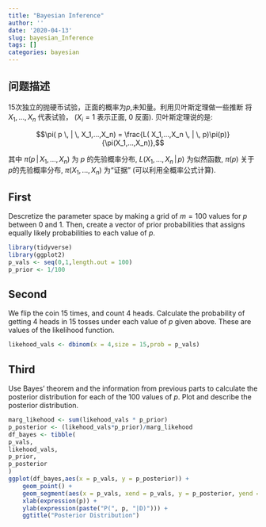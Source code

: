 ```yaml
---
title: "Bayesian Inference"
author: ''
date: '2020-04-13'
slug: bayesian_Inference
tags: []
categories: bayesian
---
```



## 问题描述
 
 15次独立的抛硬币试验，正面的概率为$p$,未知量。利用贝叶斯定理做一些推断
 将 $X_1,...,X_n$ 代表试验， ($X_i = 1$ 表示正面, 0 反面). 贝叶斯定理说的是:

$$\pi( p \, | \, X_1,...,X_n) = \frac{L( X_1,...,X_n \, | \, p)\pi(p)}{\pi(X_1,...,X_n)},$$ 

其中 $\pi( p \, | \, X_1,...,X_n)$ 为 $p$ 的先验概率分布, $L( X_1,...,X_n \, | \, p)$ 为似然函数, $\pi(p)$ 关于 $p$的先验概率分布,  $\pi(X_1,...,X_n)$ 为“证据” (可以利用全概率公式计算). 

## First
 Descretize the parameter space by making a grid of $m = 100$ values for $p$ between 0 and 1. Then, create a vector of prior probabilities that assigns equally likely probabilities to each value of $p$.
 
```r
library(tidyverse)
library(ggplot2)
p_vals <- seq(0,1,length.out = 100) 
p_prior <- 1/100
```
## Second
We flip the coin 15 times, and count 4 heads. Calculate the probability of getting 4 heads in 15 tosses under each value of $p$  given above. These are values of the likelihood function.
```r
likehood_vals <- dbinom(x = 4,size = 15,prob = p_vals)
```

## Third


 Use Bayes' theorem and the information from previous parts to calculate the posterior distribution for each of the 100 values of $p$. Plot and describe the posterior distribution.
```r
marg_likehood <- sum(likehood_vals * p_prior)
p_posterior <- (likehood_vals*p_prior)/marg_likehood
df_bayes <- tibble(
p_vals,
likehood_vals,
p_prior,
p_posterior
)
ggplot(df_bayes,aes(x = p_vals, y = p_posterior)) +
    geom_point() +
    geom_segment(aes(x = p_vals, xend = p_vals, y = p_posterior, yend = 0)) +
    xlab(expression(p)) +
    ylab(expression(paste("P(", p, "|D)"))) +
    ggtitle("Posterior Distribution")
```
 
 